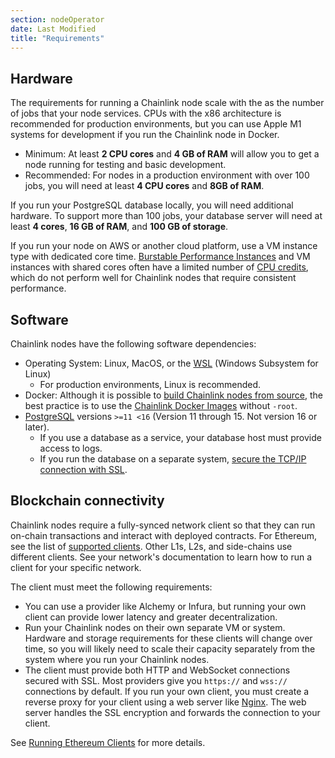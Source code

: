 ```yaml
---
section: nodeOperator
date: Last Modified
title: "Requirements"
---
```


## Hardware

The requirements for running a Chainlink node scale with the as the number of jobs that your node services. CPUs with the x86 architecture is recommended for production environments, but you can use Apple M1 systems for development if you run the Chainlink node in Docker.

- Minimum: At least **2 CPU cores** and **4 GB of RAM** will allow you to get a node running for testing and basic development.
- Recommended: For nodes in a production environment with over 100 jobs, you will need at least **4 CPU cores** and **8GB of RAM**.

If you run your PostgreSQL database locally, you will need additional hardware. To support more than 100 jobs, your database server will need at least **4 cores**, **16 GB of RAM**, and **100 GB of storage**.

If you run your node on AWS or another cloud platform, use a VM instance type with dedicated core time. [Burstable Performance Instances](https://aws.amazon.com/ec2/instance-types/#Burstable_Performance_Instances) and VM instances with shared cores often have a limited number of [CPU credits](https://docs.aws.amazon.com/AWSEC2/latest/UserGuide/burstable-credits-baseline-concepts.html), which do not perform well for Chainlink nodes that require consistent performance.

## Software

Chainlink nodes have the following software dependencies:

- Operating System: Linux, MacOS, or the [WSL](https://learn.microsoft.com/en-us/windows/wsl/about) (Windows Subsystem for Linux)
  - For production environments, Linux is recommended.
- Docker: Although it is possible to [build Chainlink nodes from source](https://github.com/smartcontractkit/chainlink), the best practice is to use the [Chainlink Docker Images](https://hub.docker.com/r/smartcontract/chainlink/tags) without `-root`.
- [PostgreSQL](https://wiki.postgresql.org/wiki/Detailed_installation_guides) versions `>=11 <16` (Version 11 through 15. Not version 16 or later).
  - If you use a database as a service, your database host must provide access to logs.
  - If you run the database on a separate system, [secure the TCP/IP connection with SSL](https://www.postgresql.org/docs/15/ssl-tcp.html).

## Blockchain connectivity

Chainlink nodes require a fully-synced network client so that they can run on-chain transactions and interact with deployed contracts. For Ethereum, see the list of [supported clients](https://github.com/smartcontractkit/chainlink/tree/v1.13.0-beta3#ethereum-execution-client-requirements). Other L1s, L2s, and side-chains use different clients. See your network's documentation to learn how to run a client for your specific network.

The client must meet the following requirements:

- You can use a provider like Alchemy or Infura, but running your own client can provide lower latency and greater decentralization.
- Run your Chainlink nodes on their own separate VM or system. Hardware and storage requirements for these clients will change over time, so you will likely need to scale their capacity separately from the system where you run your Chainlink nodes.
- The client must provide both HTTP and WebSocket connections secured with SSL. Most providers give you `https://` and `wss://` connections by default. If you run your own client, you must create a reverse proxy for your client using a web server like [Nginx](https://www.nginx.com/). The web server handles the SSL encryption and forwards the connection to your client.

See [Running Ethereum Clients](/chainlink-nodes/resources/run-an-ethereum-client) for more details.
